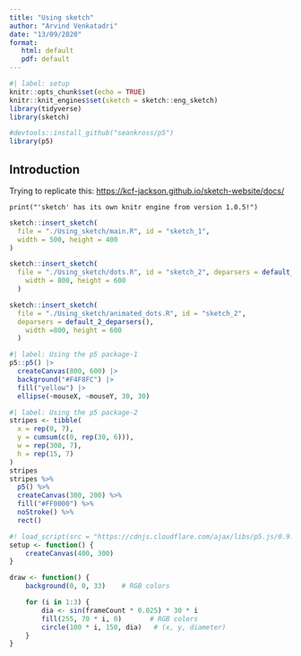 ```yaml
---
title: "Using sketch"
author: "Arvind Venkatadri"
date: "13/09/2020"
format:
   html: default
   pdf: default
---
```


```r
#| label: setup
knitr::opts_chunk$set(echo = TRUE)
knitr::knit_engines$set(sketch = sketch::eng_sketch)
library(tidyverse)
library(sketch)

#devtools::install_github("seankross/p5")
library(p5)

```

## Introduction

Trying to replicate this:
<https://kcf-jackson.github.io/sketch-website/docs/>

```sketch
print("'sketch' has its own knitr engine from version 1.0.5!")
```

```r
sketch::insert_sketch(
  file = "./Using_sketch/main.R", id = "sketch_1",
  width = 500, height = 400
)
```

```r
sketch::insert_sketch(
  file = "./Using_sketch/dots.R", id = "sketch_2", deparsers = default_2_deparsers(),
    width = 800, height = 600
  )
```

```r
sketch::insert_sketch(
  file = "./Using_sketch/animated_dots.R", id = "sketch_2", 
  deparsers = default_2_deparsers(),
    width =800, height = 600
  )
```

```r
#| label: Using the p5 package-1
p5::p5() |>
  createCanvas(800, 600) |>
  background("#F4F8FC") |>
  fill("yellow") |>
  ellipse(~mouseX, ~mouseY, 30, 30)
```

```r
#| label: Using the p5 package-2
stripes <- tibble(
  x = rep(0, 7),
  y = cumsum(c(0, rep(30, 6))),
  w = rep(300, 7),
  h = rep(15, 7)
)
stripes
stripes %>%
  p5() %>%
  createCanvas(300, 200) %>%
  fill("#FF0000") %>%
  noStroke() %>%
  rect()
```

```r
#! load_script(src = "https://cdnjs.cloudflare.com/ajax/libs/p5.js/0.9.0/p5.js")
setup <- function() {
    createCanvas(400, 300)
}

draw <- function() {
    background(0, 0, 33)    # RGB colors

    for (i in 1:3) {
        dia <- sin(frameCount * 0.025) * 30 * i
        fill(255, 70 * i, 0)       # RGB colors
        circle(100 * i, 150, dia)   # (x, y, diameter)    
    }
}
```
